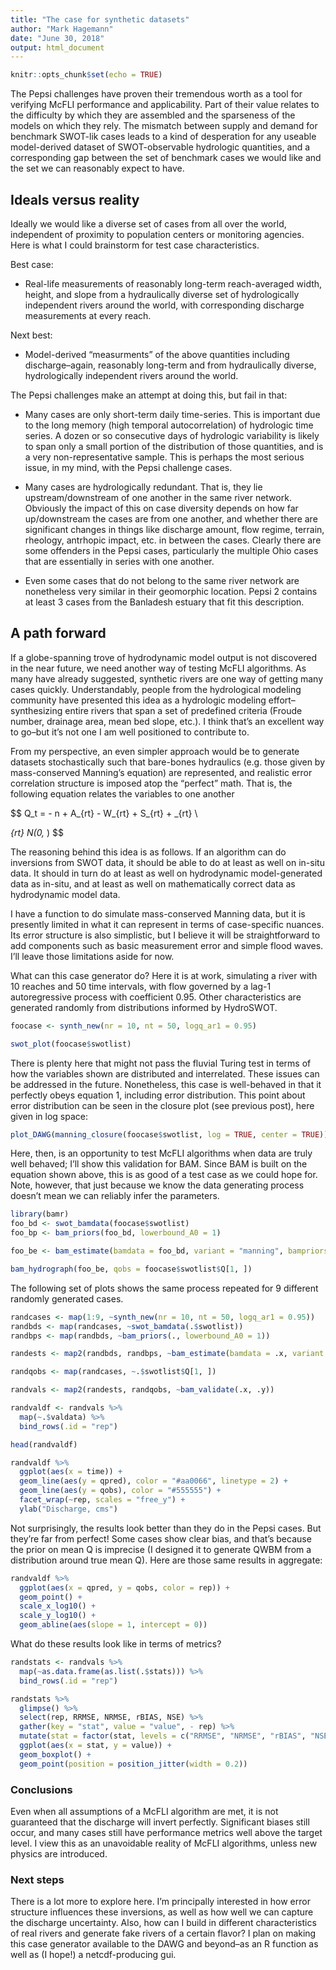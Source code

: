 ```yaml
---
title: "The case for synthetic datasets"
author: "Mark Hagemann"
date: "June 30, 2018"
output: html_document
---
```


```r
knitr::opts_chunk$set(echo = TRUE)
```

The Pepsi challenges have proven their tremendous worth as a tool for verifying McFLI performance and applicability. Part of their value relates to the difficulty by which they are assembled and the sparseness of the models on which they rely. The mismatch between supply and demand for benchmark SWOT-lik cases leads to a kind of desperation for any useable model-derived dataset of SWOT-observable hydrologic quantities, and a corresponding gap between the set of benchmark cases we would like and the set we can reasonably expect to have.  

## Ideals versus reality 

Ideally we would like a diverse set of cases from all over the world, independent of proximity to population centers or monitoring agencies. Here is what I could brainstorm for test case characteristics.

Best case:

- Real-life measurements of reasonably long-term reach-averaged width, height, and slope from a hydraulically diverse set of hydrologically independent rivers around the world, with corresponding discharge measurements at every reach. 

Next best:

- Model-derived "measurments" of the above quantities including discharge--again, reasonably long-term and from hydraulically diverse, hydrologically independent rivers around the world. 

The Pepsi challenges make an attempt at doing this, but fail in that:

- Many cases are only short-term daily time-series. This is important due to the long memory (high temporal autocorrelation) of hydrologic time series. A dozen or so consecutive days of hydrologic variability is likely to span only a small portion of the distribution of those quantities, and is a very non-representative sample. This is perhaps the most serious issue, in my mind, with the Pepsi challenge cases. 

- Many cases are hydrologically redundant. That is, they lie upstream/downstream of one another in the same river network. Obviously the impact of this on case diversity depends on how far up/downstream the cases are from one another, and whether there are significant changes in things like discharge amount, flow regime, terrain, rheology, antrhopic impact, etc. in between the cases. Clearly there are some offenders in the Pepsi cases, particularly the multiple Ohio cases that are essentially in series with one another. 

- Even some cases that do not belong to the same river network are nonetheless very similar in their geomorphic location. Pepsi 2 contains at least 3 cases from the Banladesh estuary that fit this description. 

## A path forward

If a globe-spanning trove of hydrodynamic model output is not discovered in the near future, we need another way of testing McFLI algorithms. As many have already suggested, synthetic rivers are one way of getting many cases quickly. Understandably, people from the hydrological modeling community have presented this idea as a hydrologic modeling effort--synthesizing entire rivers that span a set of predefined criteria (Froude number, drainage area, mean bed slope, etc.). I think that's an excellent way to go--but it's not one I am well positioned to contribute to. 

From my perspective, an even simpler approach would be to generate datasets stochastically such that bare-bones hydraulics (e.g. those given by mass-conserved Manning's equation) are represented, and realistic error correlation structure is imposed atop the "perfect" math. That is, the following equation relates the variables to one another

$$
\log Q_t = - \log n + \frac{5}{3} \log A_{rt} - \frac{2}{3} \log W_{rt} + \frac{1}{2} \log S_{rt} + \epsilon_{rt} \\

\epsilon_{rt} \sim N(0, \sigma_\epsilon)
$$

The reasoning behind this idea is as follows. If an algorithm can do inversions from SWOT data, it should be able to do at least as well on in-situ data. It should in turn do at least as well on hydrodynamic model-generated data as in-situ, and at least as well on mathematically correct data as hydrodynamic model data. 

I have a function to do simulate mass-conserved Manning data, but it is presently limited in what it can represent in terms of case-specific nuances. Its error structure is also simplistic, but I believe it will be straightforward to add components such as basic measurement error and simple flood waves. I'll leave those limitations aside for now.

What can this case generator do? Here it is at work, simulating a river with 10 reaches and 50 time intervals, with flow governed by a lag-1 autoregressive process with coefficient 0.95. Other characteristics are generated randomly from distributions informed by HydroSWOT.

```r
foocase <- synth_new(nr = 10, nt = 50, logq_ar1 = 0.95)

swot_plot(foocase$swotlist)
```

There is plenty here that might not pass the fluvial Turing test in terms of how the variables shown are distributed and interrelated. These issues can be addressed in the future. Nonetheless, this case is well-behaved in that it perfectly obeys equation 1, including error distribution. This point about error distribution can be seen in the closure plot (see previous post), here given in log space:

```r
plot_DAWG(manning_closure(foocase$swotlist, log = TRUE, center = TRUE))
```




Here, then, is an opportunity to test McFLI algorithms when data are truly well behaved; I'll show this validation for BAM. Since BAM is built on the equation shown above, this is as good of a test case as we could hope for. Note, however, that just because we know the data generating process doesn't mean we can reliably infer the parameters. 

```r
library(bamr)
foo_bd <- swot_bamdata(foocase$swotlist)
foo_bp <- bam_priors(foo_bd, lowerbound_A0 = 1)

foo_be <- bam_estimate(bamdata = foo_bd, variant = "manning", bampriors = foo_bp)

bam_hydrograph(foo_be, qobs = foocase$swotlist$Q[1, ])
```

The following set of plots shows the same process repeated for 9 different randomly generated cases. 

```r
randcases <- map(1:9, ~synth_new(nr = 10, nt = 50, logq_ar1 = 0.95))
randbds <- map(randcases, ~swot_bamdata(.$swotlist))
randbps <- map(randbds, ~bam_priors(., lowerbound_A0 = 1))

randests <- map2(randbds, randbps, ~bam_estimate(bamdata = .x, variant = "manning", bampriors = .y))

randqobs <- map(randcases, ~.$swotlist$Q[1, ])
```

```r
randvals <- map2(randests, randqobs, ~bam_validate(.x, .y))

randvaldf <- randvals %>% 
  map(~.$valdata) %>% 
  bind_rows(.id = "rep")

head(randvaldf)

randvaldf %>% 
  ggplot(aes(x = time)) + 
  geom_line(aes(y = qpred), color = "#aa0066", linetype = 2) + 
  geom_line(aes(y = qobs), color = "#555555") + 
  facet_wrap(~rep, scales = "free_y") +  
  ylab("Discharge, cms")

```

Not surprisingly, the results look better than they do in the Pepsi cases. But they're far from perfect! Some cases show clear bias, and that's because the prior on mean Q is imprecise (I designed it to generate QWBM from a distribution around true mean Q). Here are those same results in aggregate:

```r
randvaldf %>% 
  ggplot(aes(x = qpred, y = qobs, color = rep)) +
  geom_point() + 
  scale_x_log10() + 
  scale_y_log10() +
  geom_abline(aes(slope = 1, intercept = 0))
```


What do these results look like in terms of metrics?

```r
randstats <- randvals %>% 
  map(~as.data.frame(as.list(.$stats))) %>% 
  bind_rows(.id = "rep")

randstats %>% 
  glimpse() %>% 
  select(rep, RRMSE, NRMSE, rBIAS, NSE) %>% 
  gather(key = "stat", value = "value", - rep) %>% 
  mutate(stat = factor(stat, levels = c("RRMSE", "NRMSE", "rBIAS", "NSE"))) %>% 
  ggplot(aes(x = stat, y = value)) + 
  geom_boxplot() + 
  geom_point(position = position_jitter(width = 0.2))
```

### Conclusions

Even when all assumptions of a McFLI algorithm are met, it is not guaranteed that the discharge will invert perfectly. Significant biases still occur, and many cases still have performance metrics well above the target level. I view this as an unavoidable reality of McFLI algorithms, unless new physics are introduced. 

### Next steps

There is a lot more to explore here. I'm principally interested in how error structure influences these inversions, as well as how well we can capture the discharge uncertainty. Also, how can I build in different characteristics of real rivers and generate fake rivers of a certain flavor? I plan on making this case generator available to the DAWG and beyond--as an R function as well as (I hope!) a netcdf-producing gui. 
